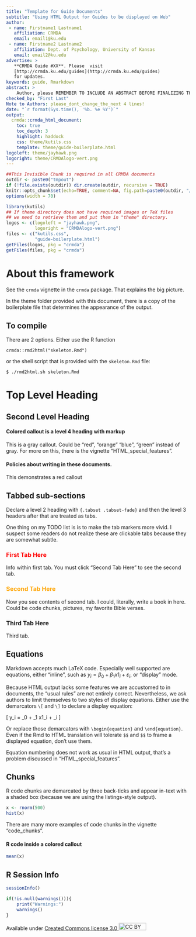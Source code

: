 ```yaml
---
title: "Template for Guide Documents"
subtitle: "Using HTML Output for Guides to be displayed on Web"
author:
 - name: Firstname1 Lastname1
   affiliation: CRMDA
   email: email1@ku.edu
 - name: Firstname2 Lastname2
   affiliation: Dept. of Psychology, University of Kansas
   email: email2@ku.edu
advertise: >
   **CRMDA Guide #XX**. Please  visit 
   [http://crmda.ku.edu/guides](http://crmda.ku.edu/guides) 
   for updates.
keywords: guide, Rmarkdown
abstract: >
    Author, please REMEMBER TO INCLUDE AN ABSTRACT BEFORE FINALIZING THIS DOCUMENT!
checked_by: "First Last"
Note to Authors: please_dont_change_the_next 4 lines!
date: "`r format(Sys.time(), '%b. %e %Y')`"
output:
  crmda::crmda_html_document:
    toc: true
    toc_depth: 3
    highlight: haddock
    css: theme/kutils.css
    template: theme/guide-boilerplate.html
logoleft: theme/jayhawk.png
logoright: theme/CRMDAlogo-vert.png
---
```


```r
##This Invisible Chunk is required in all CRMDA documents
outdir <- paste0("tmpout")
if (!file.exists(outdir)) dir.create(outdir, recursive = TRUE)
knitr::opts_chunk$set(echo=TRUE, comment=NA, fig.path=paste0(outdir, "/p-"))
options(width = 70)
```

```r
library(kutils)
## If theme directory does not have required images or TeX files
## we need to retrieve them and put them in "theme" directory. 
logos <- c(logoleft = "jayhawk.png", 
           logoright = "CRMDAlogo-vert.png")
files <- c("kutils.css", 
           "guide-boilerplate.html")
getFiles(logos, pkg = "crmda")
getFiles(files, pkg = "crmda")
```

# About this framework

See the `crmda` vignette in the `crmda` package.  That
explains the big picture. 

In the theme folder provided with this document, there is a
copy of the boilerplate file that determines the appearance of the
output. 



## To compile

There are 2 options. Either use the R function

```
crmda::rmd2html("skeleton.Rmd")
```

or the shell script that is provided with the `skeleton.Rmd` file:

```
$ ./rmd2html.sh skeleton.Rmd
```


# Top Level Heading

## Second Level Heading

#### Colored callout is a level 4 heading with markup {.bs-callout .bs-callout-gray}
This is a gray callout. Could be "red", "orange" "blue", "green"
instead of gray. For more on this, there is the vignette "HTML_special_features".

#### Policies about writing in these documents. {.bs-callout .bs-callout-red}
This demonstrates a red callout

## Tabbed sub-sections {.tabset .tabset-fade}

Declare a level 2 heading with `{.tabset .tabset-fade}` and then the
level 3 headers after that are treated as tabs.

One thing on my TODO list is is to make the tab markers more vivid. I
suspect some readers do not realize these are clickable tabs because
they are somewhat subtle.

### <span style="color:red">First Tab Here</span>

Info within first tab. You must click "Second Tab Here" to see the
second tab.

### <span style="color:orange">Second Tab Here</span>

Now you see contents of second tab. I could, literally, write a book
in here. Could be code chunks, pictures, my favorite Bible verses.

### Third Tab Here

Third tab. 

## Equations

Markdown accepts much LaTeX code. Especially well supported are
equations, either "inline", such as $y_i = \beta_0 + \beta_1 x1_i +
\varepsilon_i$, or "display" mode.

Because HTML output lacks some features we are accustomed to in \LaTeX
documents, the "usual rules" are not entirely correct. Nevertheless,
we ask authors to limit themselves to two styles of display equations.
Either use the demarcators `\[` and `\]` to declare a display equation:

\[
y_i = \beta_0 + \beta_1 x1_i + \varepsilon_i \label{eq:lin10}
\]

Or replace those demarcators with `\begin{equation}` and
`\end{equation}`. Even if the Rmd to HTML translation will tolerate
`$$` and `$$` to frame a displayed equation, don't use them.

Equation numbering does not work as usual in HTML output, that's
a problem discussed in "HTML_special_features".


## Chunks

R code chunks are demarcated by three back-ticks and appear in-text
with a shaded box (because we are using the listings-style output).

```r
x <- rnorm(500)
hist(x)
```

There are many more examples of code chunks in the vignette "code_chunks". 

#### R code inside a colored callout {.bs-callout .bs-callout-red}
```r
mean(x)
```



[//]: (All guides must have this as the final stanza)

## R Session Info
```r
sessionInfo()
```

```r
if(!is.null(warnings())){
    print("Warnings:")
    warnings()
}
```

Available under
[Created Commons license 3.0 <img src="http://crmda.dept.ku.edu/images/cc-3.0.png" alt="CC BY"
style="width: 75px;height: 20px;"/>](http://creativecommons.org/licenses/by/3.0/)

